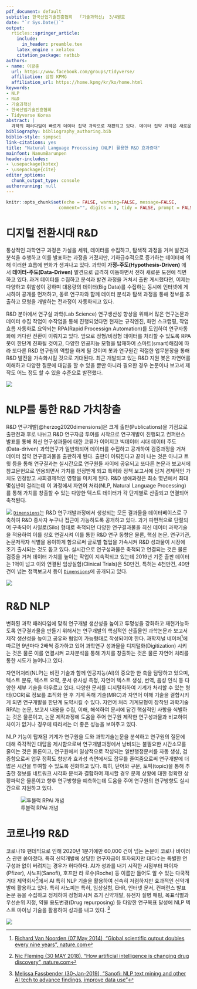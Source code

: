 ```yaml
---
pdf_document: default
subtitle: 한국산업기술진흥협회  「기술과혁신」 3/4월호
date: "`r Sys.Date()`"
output: 
  rticles::springer_article:
    include: 
      in_header: preamble.tex
    latex_engine : xelatex
    citation_package: natbib
authors:
- name: 이광춘
  url: https://www.facebook.com/groups/tidyverse/
  affiliation: 삼정 KPMG
  affiliation_url: https://home.kpmg/kr/ko/home.html
keywords:
- NLP
- R&D
- 기술과혁신
- 한국산업기술진흥협회
- Tidyverse Korea
abstract: |
  과학의 패러다임이 빠르게 데이터 집약 과학으로 재편되고 있다. 데이터 집약 과학은 새로운 R&D 과학 패러다임으로 기존 직사각형 형태의 정형 데이터를 넘어 텍스트로 대표되는 비정형 데이터를 자원으로 삼아 연구성과를 한단계 높일 수 있다. R&D 연구개발은 크게 출판(Publications)을 기점으로 최소 몇년에서 최대 몇십년이 소요되는 전체 R&D 생애과정이 정의되고 이 과정에서 엄청난 텍스트 데이터가 생성된다. R&D가 강한 글로벌 기업은 이미 R&D 과정에서 나오는 데이터를 새로운 연구자원으로 인식하고 이를 축적하고 연결시키고 분석하여 어마어마한 가치를 창출하고 있다.
bibliography: bibliography_authoring.bib
biblio-style: spmpsci
link-citations: yes
title: "Natural Language Processing (NLP) 활용한 R&D 효과증대"
mainfont: NanumBarunpen
header-includes:
- \usepackage{kotex}
- \usepackage{cite}
editor_options:
  chunk_output_type: console
authorrunning: null
---
```


```r
knitr::opts_chunk$set(echo = FALSE, warning=FALSE, message=FALSE,
                    comment="", digits = 3, tidy = FALSE, prompt = FALSE, fig.align = 'center')
```


# 디지털 전환시대 R&D {#digital-transformation-rnd}

통상적인 과학연구 과정은 가설을 세워, 데이터를 수집하고, 탐색적 과정을 거쳐 발견과 분석을 수행하고 이를 발표하는 과정을 거졌지만, 기하급수적으로 증가하는 데이터에 의해 이러한 흐름에 변화가 생겨나고 있다. 과학이 **가정-주도(Hypothesis-Driven)** 에서 **데이터-주도(Data-Driven)** 발견으로 급격히 이동하면서 전혀 새로운 도전에 직면하고 있다. 과거 데이터를 수집하고 분석과 발견 과정을 거쳐서 출판 게시했다면, 이제는 다양하고 휘발성이 강하며 대용량의 데이터(Big Data)를 수집하는 동시에 인터넷에 게시하여 공개를 먼저하고, 동료 연구자와 함께 데이터 분석과 탐색 과정을 통해 정보를 추출하고 모형을 개발하는 전과정이 자동화되고 있다.

R&D 분야에서 연구실 과학(Lab Science) 연구생산성 향상을 위해서 많은 연구논문과 데이터 수집 작업이 수작업을 통해 진행되었다면 
현재는 규칙엔진, 화면 스크랩핑, 작업흐름 자동화로 요약되는 RPA(Rapid Processign Automation)를 도입하여 연구자동화에 커다란 전환이 이뤄지고 있다. 앞으로 정형/비정형 데이터를 처리할 수 있도록 RPA 봇이 한단계 진화될 것이고, 다양한 인공지능 모형을 탑재하여 스마트(smart)해짐에 따라 또다른 R&D 연구원의 역할을 하게 될 것이며 봇과 연구원간 적절한 업무분장을 통해 R&D 발전을 가속화시킬 것으로 기대된다. 최근 개발되고 있는 R&D 지원 봇은 자연어를 이해하고 다양한 질문에 대답을 할 수 있을 뿐만 아니라 필요한 경우 논문이나 보고서 제작도 어느 정도 할 수 있을 수준으로 발전했다. 

![](fig/koita-evolution.png)


# NLP를 통한 R&D 가치창출 {#dimensions-ai}

R&D 연구개발[@herzog2020dimensions]은 크게 출판(Publications)을 기점으로 출판전과 후로 나뉘고 R&D 연구자금 투여를 시작으로 연구개발이 진행되고 컨퍼런스 발표를 통해 최신 연구성과물에 대한 교류가 이어지고 빅데이터 시대 데이터 주도(Data-driven) 과학연구가 일반화되어 데이터를 수집하고 공개하여 검증과정을 거쳐 
데이터 집약 연구결과물을 출판하게 된다. 출판이 이뤄진다고 끝이 나는 것은 아니고 트윗 등을 통해 연구결과는 실시간으로 연구원들 사이에 공유되고 또다른 논문과 보고서에 참고문헌으로 인용되면서 가치를 인정받게 되고 특허와 정책 보고서에 담겨 경제적인 가치도 인정받고 사회경제적인 영향을 미치게 된다. R&D 생애과정은 최소 몇년에서 최대 몇십년이 걸리는데 이 과정에서 자연어 처리(NLP, Natural Language Processing)를 통해 가치를 창출할 수 있는 다양한 텍스트 데이터가 각 단계별로 산출되고 연결되어 축적된다. 

![](fig/rnd-lifecycle-text.png)
[`Dimensions`](https://www.dimensions.ai/)는 R&D 연구개발과정에서 생성되는 모든 결과물을 데이터베이스로 구축하여 R&D 종사자 누구나 접근이 가능하도록 공개하고 있다. 과거 파편적으로 단절되어 구축되어 사일로(Silo) 형태로 축적되던 다양한 연구결과물을 최신 데이터 과학기술을 적용하여 이를 상호 연결시켜 이를 통한 R&D 연구 동향은 물론, 핵심 논문, 연구기관, 논문저작자 식별을 용이하게 함으로써 글로벌 협업을 가속시켜 R&D 성과물이 시장에 조기 출시되는 것도 돕고 있다.
실시간으로 연구성과물은 축적되고 연결되는 것은 물론 검증을 거쳐 데이터 가치를 높이는 작업이 지속적되고 있는데 2019년 기준 출판 데이터는 1억이 넘고 이와 연결된 임상실험(Clinical Trials)은 50만건, 특허는 4천만건, 40만건이 넘는 정책보고서 등이 [`Dimensions`](https://www.dimensions.ai/)에 공개되고 있다.

![](fig/rnd-dimensions-ai.png)

# R&D NLP 

변화된 과학 패러다임에 맞춰 연구개발 생산성을 높이고 투명성을 강화하고 재현가능하도록 연구결과물을 만들기 위해서는 연구개발의 핵심적인 산출물인 과학논문과 보고서 제작 생산성을 높이고 공유와 협업이 가능형태로 작성되어야 한다. 과학저널 네이처[^nature-blog]에 따르면 9년마다 2배씩 증가하고 있어 과학연구 성과물을 디지털화(Digitization) 시키는 것은 물론 이를 연결시켜 교차분석을 통해 가치를 창출하는 것은 물론 자연어 처리를 통한 시도가 늘어나고 있다.

[^nature-blog]: [Richard Van Noorden (07 May 2014), "Global scientific output doubles every nine years", nature.com](http://blogs.nature.com/news/2014/05/global-scientific-output-doubles-every-nine-years.html)

자연어처리(NLP)는 비전 기술과 함께 인공지능(AI)의 중요한 한 축을 담당하고 있으며, 텍스트 분류, 텍스트 요약, 문서 유사성 측정, 자연어 텍스트 생성, 번역, 음성 인식 등 다양한 세부 기술을 아우르고 있다. 다양한 문서를 디지털화하여 기계가 처리할 수 있는 형태(OCR)로 정보를 조직화 한 후 기계 독해 기술(MRC)과 자연어 이해 기술을 결합시키게 되면 연구개발을 한단계 도약시킬 수 있다.
자연어 처리 기계모형이 장착된 과학기술 RPA는 논문, 보고서 내용을 수집, 이해, 해석하여 문서에 담긴 핵심적인 사항을 식별하는 것은 물론이고, 논문 제작과정에 도움을 주어 연구원 제작한 연구성과물과 비교하여 차이가 없거나 경우에 따라서는 더 좋은 성능을 보여주고 있다.

NLP 기능이 탑재된 기계가 연구원을 도와 과학기술논문을 분석하고 연구원의 질문에 대해 즉각적인 대답을 제시함으로써 연구개발과정에서 낭비되는 불필요한 시간소모를 줄이는 것은 물론이고, 연구원에서 일상적으로 작성되는 일반행정문서를 자동 생성, 검증함으로써 업무 정확도 향상과 효과성 측면에서도 잡무를 줄여줌으로써 연구개발에 더 많은 시간을 투여할 수 있도록 진화하고 있다.
특히, 단어와 구문, 토픽(topic)을 통해 추출한 정보를 네트워크 시각화 분석과 결합하여 제시할 경우 문제 상황에 대한 정확한 상황파악은 물론이고 향후 연구방향을 예측하는데 도움을 주어 연구원의 연구방향도 실시간으로 지원하고 있다.

![투블럭 RPAi 개념](fig/nlp-rnd-engine.png)

# 코로나19 R&D {#covid-rnd}

코로나19 팬데믹으로 인해 2020년 1분기에만 60,000 건이 넘는 논문이 코로나 바이러스 관련 쏟아졌다. 
특히 신약개발에 상당한 연구자금이 투자되지만 대다수는 특별한 연구성과 없이 버려지는 경우가 허다하다.
AI가 성과를 내기 시작한 시점부터 파이자(Pfizer), 사노피(Sanofi), 호프만 라 로슈(Roche) 등 이름만 들어도 
알 수 있는 다국적 거대 제약회사[^durg-rnd]에서 AI 특히 NLP 기술을 활용하여 신속히 저렴하지만 효과적인 신약개발에 
활용하고 있다. 특히 사노피는 특허, 임상실험, EHR, 인터넷 문서, 컨퍼런스 발표 논문 등을
수집하고 정제하여 정형화시켜 초기 신약개발, 유전자 질병 매핑, 목표식별과 우선순위 지정, 약물 용도변경(Drug repurposing) 등 
다양한 연구목표 달성에 NLP 텍스트 마이닝 기술을 활용하여 성과를 내고 있다. [^sanofi]

[^durg-rnd]: [Nic Fleming (30 MAY 2018), "How artificial intelligence is changing drug discovery", nature.com](https://www.nature.com/articles/d41586-018-05267-x)

[^sanofi]: [Melissa Fassbender (30-Jan-2019), "Sanofi: NLP text mining and other AI tech to advance findings, improve data use"](https://www.outsourcing-pharma.com/Article/2019/01/30/Sanofi-NLP-text-mining-and-other-AI-tech-to-advance-findings-improve-data-use)

![](fig/nlp-rnd-showcase.png)


